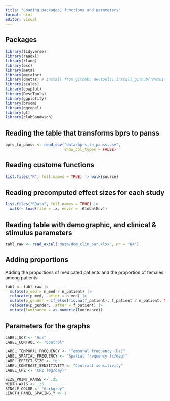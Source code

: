 ```yaml
---
title: "Loading packages, functions and parameters"
format: html
editor: visual
---
```


## Packages

```r
library(tidyverse)
library(readxl)
library(rlang)
library(esc)
library(meta)
library(metafor)
library(dmetar) # install from github: devtools::install_github("MathiasHarrer/dmetar")
library(scales)
library(cowplot)
library(DescTools)
library(ggplotify)
library(broom)
library(ggrepel)
library(gt)
library(clubSandwich)
```

## Reading the table that transforms bprs to panss

```r
bprs_to_panss <- read_csv("data/bprs_to_panss.csv",
                          show_col_types = FALSE) 
```

## Reading custome functions

```r
list.files("R", full.names = TRUE) |> walk(source)
```

## Reading precomputed effect sizes for each study

```r
list.files("RData", full.names = TRUE) |> 
  walk(~ load(file = .x, envir = .GlobalEnv))
```

## Reading table with demographic, and clinical & stimulus parameters

```r
tabl_raw <- read_excel("data/dem_clin_par.xlsx", na = "NA")
```

## Adding proportions

Adding the proportions of medicated patients and the proportion of females among patients

```r
tabl <- tabl_raw |> 
  mutate(p_med = n_med / n_patient) |> 
  relocate(p_med, .after = n_med) |>
  mutate(p_gender = if_else(!is.na(f_patient), f_patient / n_patient, NA)) |> 
  relocate(p_gender, .after = f_patient) |> 
  mutate(luminance = as.numeric(luminance))
```

## Parameters for the graphs

```r
LABEL_SCZ <- "Scz"
LABEL_CONTROL <- "Control"

LABEL_TEMPORAL_FREQUENCY <- "Temporal frequency (Hz)"
LABEL_SPATIAL_FREQUENCY <- "Spatial frequency (c/deg)"
LABEL_EFFECT_SIZE <- "g"
LABEL_CONTRAST_SENSITIVITY <- "Contrast sensitivity"
LABEL_CPZ <- "CPZ (mg/day)"

SIZE_POINT_RANGE <- .25
WIDTH_AXIS <- .25
SINGLE_COLOR <- "darkgrey"
LENGTH_PANEL_SPACING_Y <- 1
```
